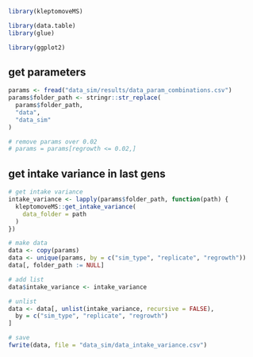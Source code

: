
```r
library(kleptomoveMS)

library(data.table)
library(glue)

library(ggplot2)
```

## get parameters

```r
params <- fread("data_sim/results/data_param_combinations.csv")
params$folder_path <- stringr::str_replace(
  params$folder_path,
  "data",
  "data_sim"
)

# remove params over 0.02
# params = params[regrowth <= 0.02,]
```

## get intake variance in last gens

```r
# get intake variance
intake_variance <- lapply(params$folder_path, function(path) {
  kleptomoveMS::get_intake_variance(
    data_folder = path
  )
})

# make data
data <- copy(params)
data <- unique(params, by = c("sim_type", "replicate", "regrowth"))
data[, folder_path := NULL]

# add list
data$intake_variance <- intake_variance

# unlist
data <- data[, unlist(intake_variance, recursive = FALSE),
  by = c("sim_type", "replicate", "regrowth")
]

# save
fwrite(data, file = "data_sim/data_intake_variance.csv")
```
